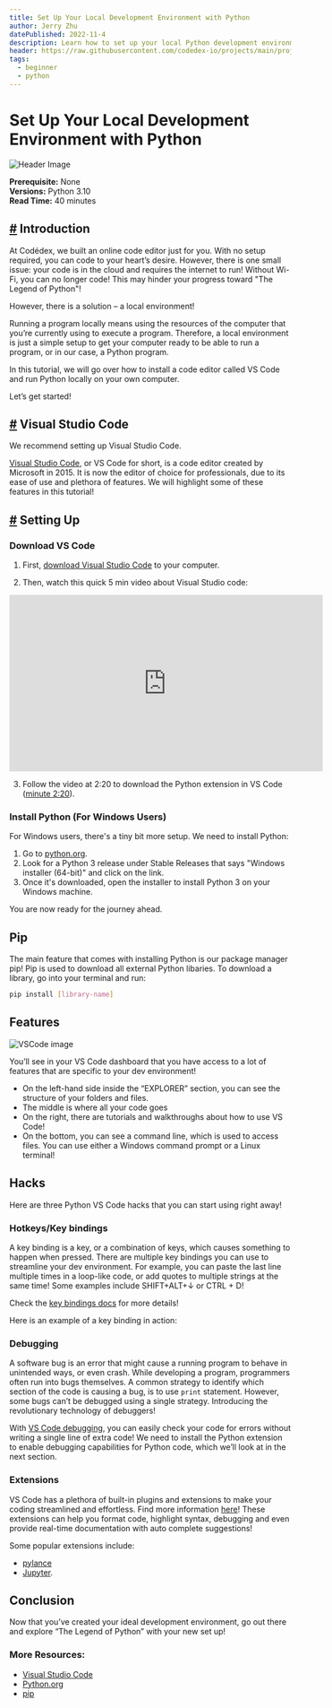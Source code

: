 ```yaml
---
title: Set Up Your Local Development Environment with Python
author: Jerry Zhu
datePublished: 2022-11-4
description: Learn how to set up your local Python development environment with VS Code. 
header: https://raw.githubusercontent.com/codedex-io/projects/main/projects/set-up-your-local-environment-in-python/header.png
tags: 
  - beginner
  - python
---
```


# Set Up Your Local Development Environment with Python

<AuthorAvatar author_name="Jerry Zhu" author_avatar="/images/projects/authors/jerry_zhu.jpg" />

![Header Image](https://raw.githubusercontent.com/codedex-io/projects/main/projects/set-up-your-local-environment-in-python/header.png)

**Prerequisite:** None  
**Versions:** Python 3.10  
**Read Time:** 40 minutes  

## [#](#-introduction) Introduction

At Codédex, we built an online code editor just for you. With no setup required, you can code to your heart’s desire. However, there is one small issue: your code is in the cloud and requires the internet to run! Without Wi-Fi, you can no longer code! This may hinder your progress toward "The Legend of Python"!

However, there is a solution – a local environment! 

Running a program locally means using the resources of the computer that you’re currently using to execute a program. Therefore, a local environment is just a simple setup to get your computer ready to be able to run a program, or in our case, a Python program.  

In this tutorial, we will go over how to install a code editor called VS Code and run Python locally on your own computer. 

Let’s get started!

## [#](#-visual-studio-code) Visual Studio Code

We recommend setting up Visual Studio Code. 

[Visual Studio Code](https://code.visualstudio.com), or VS Code for short, is a code editor created by Microsoft in 2015. It is now the editor of choice for professionals, due to its ease of use and plethora of features. We will highlight some of these features in this tutorial! 


## [#](#-setting-up) Setting Up

### Download VS Code

1. First, [download Visual Studio Code](https://code.visualstudio.com) to your computer.

2. Then, watch this quick 5 min video about Visual Studio code: 

<iframe width="560" height="315" src="https://www.youtube.com/embed/S320N3sxinE" title="YouTube video player" frameborder="0" allow="accelerometer; autoplay; clipboard-write; encrypted-media; gyroscope; picture-in-picture" allowfullscreen></iframe>

3. Follow the video at 2:20 to download the Python extension in VS Code ([minute 2:20](https://www.youtube.com/watch?v=S320N3sxinE&t=140s)).

### Install Python (For Windows Users)

For Windows users, there's a tiny bit more setup. We need to install Python:

1. Go to [python.org](https://www.python.org/downloads/windows/).
2. Look for a Python 3 release under Stable Releases that says "Windows installer (64-bit)" and click on the link.
3. Once it's downloaded, open the installer to install Python 3 on your Windows machine.

You are now ready for the journey ahead.

## Pip

The main feature that comes with installing Python is our package manager pip! Pip is used to download all external Python libaries. To download a library, go into your terminal and run:

```bash
pip install [library-name]
```

## Features

![VSCode image](vscode_image.png)

You’ll see in your VS Code dashboard that you have access to a lot of features that are specific to your dev environment!

- On the left-hand side inside the “EXPLORER” section, you can see the structure of your folders and files. 
- The middle is where all your code goes
- On the right, there are tutorials and walkthroughs about how to use VS Code!
- On the bottom, you can see a command line, which is used to access files. You can use either a Windows command prompt or a Linux terminal! 

## Hacks

Here are three Python VS Code hacks that you can start using right away! 

### Hotkeys/Key bindings

A key binding is a key, or a combination of keys, which causes something to happen when pressed. There are multiple key bindings you can use to streamline your dev environment. For example, you can paste the last line multiple times in a loop-like code, or add quotes to multiple strings at the same time! 
Some examples include SHIFT+ALT+↓ or CTRL + D! 

Check the [key bindings docs](https://code.visualstudio.com/docs/getstarted/keybindings) for more details! 

Here is an example of a key binding in action: 

### Debugging

A software bug is an error that might cause a running program to behave in unintended ways, or even crash. While developing a program, programmers often run into bugs themselves. A common strategy to identify which section of the code is causing a bug, is to use `print` statement. However, some bugs can’t be debugged using a single strategy. Introducing the revolutionary technology of debuggers! 

With [VS Code debugging](https://code.visualstudio.com/docs/editor/debugging), you can easily check your code for errors without writing a single line of extra code! We need to install the Python extension to enable debugging capabilities for Python code, which we’ll look at in the next section.

### Extensions

VS Code has a plethora of built-in plugins and extensions to make your coding streamlined and effortless. Find more information [here](https://code.visualstudio.com/docs/languages/python)! These extensions can help you format code, highlight syntax, debugging and even provide real-time documentation with auto complete suggestions! 

Some popular extensions include: 

- [pylance](https://marketplace.visualstudio.com/items?itemName=ms-python.vscode-pylance) 
- [Jupyter](https://marketplace.visualstudio.com/items?itemName=ms-toolsai.jupyter). 

## Conclusion

Now that you’ve created your ideal development environment, go out there and explore “The Legend of Python” with your new set up! 

### More Resources:

- [Visual Studio Code](https://code.visualstudio.com)
- [Python.org](https://www.python.org)
- [pip](https://pypi.org/project/pip)
